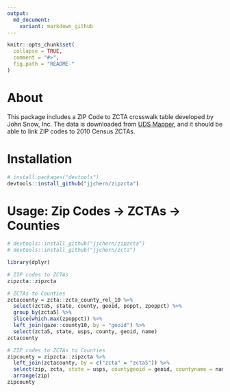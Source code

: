 ```yaml
---
output:
  md_document:
    variant: markdown_github
---
```


<!-- README.md is generated from README.Rmd. Please edit that file -->

```r
knitr::opts_chunk$set(
  collapse = TRUE,
  comment = "#>",
  fig.path = "README-"
)
```

# About

This package includes a ZIP Code to ZCTA crosswalk table developed by John Snow, Inc. The data is downloaded from [UDS Mapper](http://www.udsmapper.org/zcta-crosswalk.cfm), and it should be able to link ZIP codes to 2010 Census ZCTAs.

# Installation

```r
# install.packages("devtools")
devtools::install_github("jjchern/zipzcta")
```

# Usage: Zip Codes -> ZCTAs -> Counties

```r
# devtools::install_github("jjchern/zipzcta")
# devtools::install_github("jjchern/zcta")

library(dplyr)

# ZIP codes to ZCTAs 
zipzcta::zipzcta 

# ZCTAs to Counties
zctacounty = zcta::zcta_county_rel_10 %>%
  select(zcta5, state, county, geoid, poppt, zpoppct) %>%
  group_by(zcta5) %>%
  slice(which.max(zpoppct)) %>%
  left_join(gaze::county10, by = "geoid") %>%
  select(zcta5, state, usps, county, geoid, name) 
zctacounty

# ZIP codes to ZCTAs to Counties
zipcounty = zipzcta::zipzcta %>% 
  left_join(zctacounty, by = c("zcta" = "zcta5")) %>% 
  select(zip, zcta, state = usps, countygeoid = geoid, countyname = name) %>% 
  arrange(zip)
zipcounty
```

